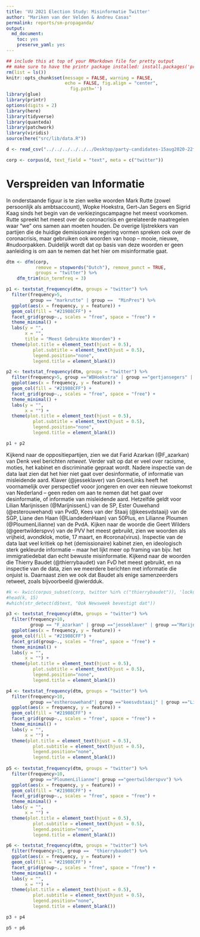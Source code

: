 ```yaml
---
title: 'VU 2021 Election Study: Misinformatie Twitter'
author: "Mariken van der Velden & Andreu Casas"
permalink: reports/sm-propaganda/
output: 
  md_document:
    toc: yes
    preserve_yaml: yes
---
```


```r
## include this at top of your RMarkdown file for pretty output
## make sure to have the printr package installed: install.packages('printr')
rm(list = ls())
knitr::opts_chunk$set(message = FALSE, warning = FALSE, 
                      echo = FALSE, fig.align = "center",
                        fig.path='')
library(glue)
library(printr)
options(digits = 2)
library(here)
library(tidyverse)
library(quanteda)
library(patchwork)
library(viridis)
source(here("src/lib/data.R"))
```

```r
d <- read_csv("../../../../../../Desktop/party-candidates-15aug2020-22feb2021.csv") %>% filter(day>"2021-01-15")

corp <- corpus(d, text_field = "text", meta = c("twitter"))
```

# Verspreiden van Informatie
In onderstaande figuur is te zien welke woorden Mark Rutte (zowel persoonlijk als ambtsaccount), Wopke Hoekstra, Gert-Jan Segers en Sigrid Kaag sinds het begin van de verkiezingscampagne het meest voorkomen. 
Rutte spreekt het meest over de coronacrisis en gerelateerde maatregelen waar "we" ons samen aan moeten houden.
De overige lijstrekkers van partijen die de huidige demissionaire regering vormen spreken ook over de coronacrisis, maar gebruiken ook woorden van hoop -- mooie, nieuwe, #nudoorpakken.
Duidelijk wordt dat op basis van deze woorden er geen aanleiding is om aan te nemen dat het hier om misinformatie gaat.

```r
dtm <- dfm(corp,
           remove = stopwords("Dutch"), remove_punct = TRUE, 
           groups = "twitter") %>%
    dfm_trim(min_termfreq = 3)

p1 <- textstat_frequency(dtm, groups = "twitter") %>%
  filter(frequency>5,
         group == "markrutte" | group ==  "MinPres") %>%
  ggplot(aes(x = frequency, y = feature)) +
  geom_col(fill = "#21908CFF") +
  facet_grid(group~., scales = "free", space = "free") +
  theme_minimal() +
  labs(y = "", 
       x = "",
       title = "Meest Gebruikte Woorden") + 
  theme(plot.title = element_text(hjust = 0.5),
          plot.subtitle = element_text(hjust = 0.5),
          legend.position="none",
          legend.title = element_blank())

p2 <- textstat_frequency(dtm, groups = "twitter") %>%
  filter(frequency>5, group =="WBHoekstra" | group =="gertjansegers" | group =="SigridKaag") %>%
  ggplot(aes(x = frequency, y = feature)) +
  geom_col(fill = "#21908CFF") +
  facet_grid(group~., scales = "free", space = "free") +
  theme_minimal() +
  labs(y = "", 
       x = "") + 
  theme(plot.title = element_text(hjust = 0.5),
          plot.subtitle = element_text(hjust = 0.5),
          legend.position="none",
          legend.title = element_blank())  

p1 + p2
```

Kijkend naar de oppositiepartijen, zien we dat Farid Azarkan (\@F\_azarkan) van Denk veel berichten _retweet_.
Verder valt op dat er veel over racisme, moties, het kabinet en discriminatie gepraat wordt.
Nadere inspectie van de data laat zien dat het hier niet gaat over desinformatie, of informatie van misleidende aard.
Klaver (\@jesseklaver) van GroenLinks heeft het voornamelijk over perspectief vooor jongeren en over een nieuwe toekomst van Nederland -- geen reden om aan te nemen dat het gaat over desinformatie, of informatie van misleidende aard.
Hetzelfde geldt voor Lilian Marijnissen (\@MarijnissenL) van de SP, Ester Ouwehand (\@esterouwehand) van PvdD, Kees van der Staaij (\@keesvdstaaij) van de SGP, Liane den Haan (\@LiandedenHaan) van 50Plus, en Lilianne Ploumen (\@PloumenLilianne) van de PvdA.
Kijken naar de woorde die Geert Wilders (\@geertwilderspvv) van de PVV het meest gebruikt, zien we woorden als vrijheid, avondklok, motie, 17 maart, en #corona(virus).
Inspectie van de data laat veel kritiek op het (demissionaire) kabinet zien, en ideologisch sterk gekleurde informatie -- maar het lijkt meer op framing van bijv. het immigratiedebat dan echt bewuste misinformatie.
Kijkend naar de woorden die Thierry Baudet (\@thierrybaudet) van FvD het meest gebruikt, en na inspectie van de data, zien we meerdere berichten met informatie die onjuist is. 
Daarnaast zien we ook dat Baudet als enige samenzeerders retweet, zoals bijvoorbeeld \@wierdduk.

```r
#k <- kwic(corpus_subset(corp, twitter %in% c("thierrybaudet")), 'lockdown*', window = 7)
#head(k, 15)
#which(str_detect(d$text, "Ook Newsweek bevestigt dat"))

p3 <- textstat_frequency(dtm, groups = "twitter") %>%
  filter(frequency>10,
         group == "F_azarkan" | group =="jesseklaver" | group =="MarijnissenL" ) %>%
  ggplot(aes(x = frequency, y = feature)) +
  geom_col(fill = "#21908CFF") +
  facet_grid(group~., scales = "free", space = "free") +
  theme_minimal() +
  labs(y = "", 
       x = "") + 
  theme(plot.title = element_text(hjust = 0.5),
          plot.subtitle = element_text(hjust = 0.5),
          legend.position="none",
          legend.title = element_blank())

p4 <- textstat_frequency(dtm, groups = "twitter") %>%
  filter(frequency>10,
         group =="estherouwehand"| group =="keesvdstaaij" | group =="LianedenHaan" ) %>%
  ggplot(aes(x = frequency, y = feature)) +
  geom_col(fill = "#21908CFF") +
  facet_grid(group~., scales = "free", space = "free") +
  theme_minimal() +
  labs(y = "", 
       x = "") + 
  theme(plot.title = element_text(hjust = 0.5),
          plot.subtitle = element_text(hjust = 0.5),
          legend.position="none",
          legend.title = element_blank())
  
p5 <- textstat_frequency(dtm, groups = "twitter") %>%
  filter(frequency>10,
         group =="PloumenLilianne"| group =="geertwilderspvv") %>%
  ggplot(aes(x = frequency, y = feature)) +
  geom_col(fill = "#21908CFF") +
  facet_grid(group~., scales = "free", space = "free") +
  theme_minimal() +
  labs(y = "", 
       x = "") + 
  theme(plot.title = element_text(hjust = 0.5),
          plot.subtitle = element_text(hjust = 0.5),
          legend.position="none",
          legend.title = element_blank())

p6 <- textstat_frequency(dtm, groups = "twitter") %>%
  filter(frequency>15, group ==  "thierrybaudet") %>%
  ggplot(aes(x = frequency, y = feature)) +
  geom_col(fill = "#21908CFF") +
  facet_grid(group~., scales = "free", space = "free") +
  theme_minimal() +
  labs(y = "", 
       x = "") + 
  theme(plot.title = element_text(hjust = 0.5),
          plot.subtitle = element_text(hjust = 0.5),
          legend.position="none",
          legend.title = element_blank())

p3 + p4
```

```r
p5 + p6
```

